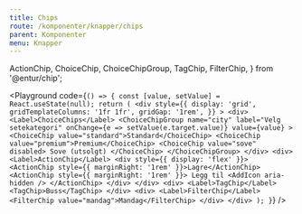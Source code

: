 ```yaml
---
title: Chips
route: /komponenter/knapper/chips
parent: Komponenter
menu: Knapper
---
```


  ActionChip,
  ChoiceChip,
  ChoiceChipGroup,
  TagChip,
  FilterChip,
} from '@entur/chip';

<Playground
  code={`() => {
    const [value, setValue] = React.useState(null);
    return (
      <div
        style={{
          display: 'grid',
          gridTemplateColumns: '1fr 1fr',
          gridGap: '1rem',
        }}
      >
        <div>
          <Label>ChoiceChips</Label>
          <ChoiceChipGroup
            name="city"
            label="Velg setekategori"
            onChange={e => setValue(e.target.value)}
            value={value}
          >
            <ChoiceChip value="standard">Standard</ChoiceChip>
            <ChoiceChip value="premium">Premium</ChoiceChip>
            <ChoiceChip value="sove" disabled>
              Sove (utsolgt)
            </ChoiceChip>
          </ChoiceChipGroup>
        </div>
        <div>
          <Label>ActionChip</Label>
          <div style={{ display: 'flex' }}>
            <ActionChip style={{ marginRight: '1rem' }}>Lagre</ActionChip>
            <ActionChip style={{ marginRight: '1rem' }}>
              Legg til <AddIcon aria-hidden />
            </ActionChip>
          </div>
        </div>
        <div>
          <Label>TagChip</Label>
          <TagChip>Buss</TagChip>
        </div>
        <div>
          <Label>FilterChip</Label>
          <FilterChip value="mandag">Mandag</FilterChip>
        </div>
      </div>
    );
  }`}
/>
